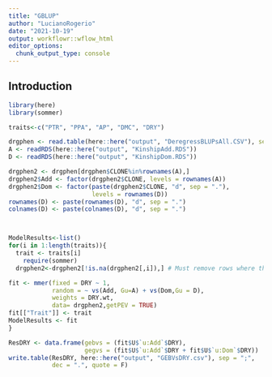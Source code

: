 ```yaml
---
title: "GBLUP"
author: "LucianoRogerio"
date: "2021-10-19"
output: workflowr::wflow_html
editor_options:
  chunk_output_type: console
---
```


## Introduction

```r
library(here)
library(sommer)

traits<-c("PTR", "PPA", "AP", "DMC", "DRY")

drgphen <- read.table(here::here("output", "DeregressBLUPsAll.CSV"), sep = ";", dec = ".")
A <- readRDS(here::here("output", "KinshipAdd.RDS"))
D <- readRDS(here::here("output", "KinshipDom.RDS"))

drgphen2 <- drgphen[drgphen$CLONE%in%rownames(A),]
drgphen2$Add <- factor(drgphen2$CLONE, levels = rownames(A))
drgphen2$Dom <- factor(paste(drgphen2$CLONE, "d", sep = "."),
                       levels = rownames(D))
rownames(D) <- paste(rownames(D), "d", sep = ".")
colnames(D) <- paste(colnames(D), "d", sep = ".")



ModelResults<-list()
for(i in 1:length(traits)){
  trait <- traits[i]
    require(sommer)
  drgphen2<-drgphen2[!is.na(drgphen2[,i]),] # Must remove rows where there are missing values for the current trait

fit <- mmer(fixed = DRY ~ 1,
            random = ~ vs(Add, Gu=A) + vs(Dom,Gu = D),
            weights = DRY.wt,
            data= drgphen2,getPEV = TRUE)
fit[["Trait"]] <- trait
ModelResults <- fit
}

ResDRY <- data.frame(gebvs = (fit$U$`u:Add`$DRY),
                     gegvs = (fit$U$`u:Add`$DRY + fit$U$`u:Dom`$DRY))
write.table(ResDRY, here::here("output", "GEBVsDRY.csv"), sep = ";",
            dec = ".", quote = F)

```


